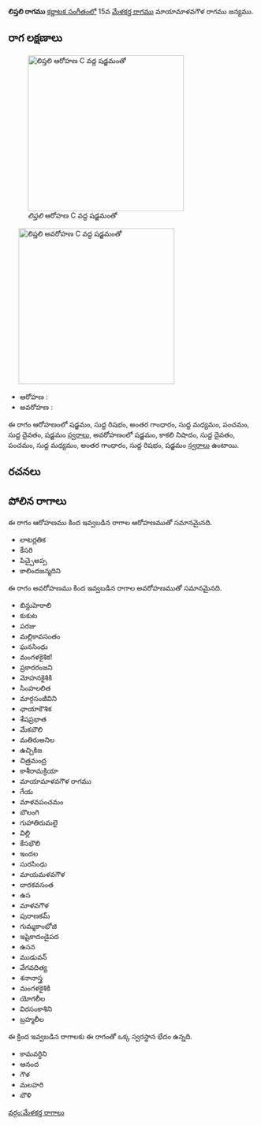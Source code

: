{{Infobox ragam
	| name          	= లిప్తలి
	| synonym	    	= 
	| mela          	= 
	| chakra        	= 
	| janaka        	= 
	| type          	= షడవ-సంపూర్ణ
	| arohanam      	= {{svaraC|S|R1|G3|M1|P|D1|S'}} 
	| avarohanam    	= {{svaraC|S'|N3|D1|P|M1|G3|R1|S}}
	| jeeva         	=
	| chhaya        	=
	| nyasa         	=
	| vishesha      	= 
	| equivalent  		= 
}}
{{కర్ణాటక సంగీత రాగాలు}}
'''లిప్తలి రాగము''' [[కర్ణాటక సంగీతం]]లో 15వ [[మేళకర్త రాగము]] మాయామాళవగౌళ రాగము జన్యము. 


==రాగ లక్షణాలు==
[[Image:liptali_ar_kb2wiki.png|thumb|right|316px|''లిప్తలి'' ఆరోహణ C వద్ద షడ్జమంతో]]
	[[Image:liptali_av_kb2wiki.png|thumb|right|316px|''లిప్తలి'' అవరోహణ C వద్ద షడ్జమంతో]]

* ఆరోహణ : {{svaraC|S|R1|G3|M1|P|D1|S'}} 
* అవరోహణ : {{svaraC|S'|N3|D1|P|M1|G3|R1|S}}

ఈ రాగం ఆరోహణంలో షడ్జమం, సుద్ద  రిషభం, అంతర గాంధారం, సుద్ద మధ్యమం, పంచమం, సుద్ద దైవతం, షడ్జమం [[స్వరాలు]], అవరోహణంలో షడ్జమం, కాకలి  నిషాదం, సుద్ద దైవతం, పంచమం, సుద్ద మధ్యమం, అంతర గాంధారం, సుద్ద  రిషభం, షడ్జమం [[స్వరాలు]] ఉంటాయి.

==రచనలు==



==పోలిన రాగాలు==
ఈ రాగం ఆరోహణము కింద ఇవ్వబడిన రాగాల ఆరోహణముతో సమానమైనది.
* లాటర్లతిక
* కేసరి
* పిచ్చైఅప్ప
* కాలిందజన్మదిని

ఈ రాగం అవరోహణము కింద ఇవ్వబడిన రాగాల అవరోహణముతో సమానమైనది.
* బిన్దుహెరాలి
* కుకుట
* పరజు
* మల్లికావసంతం
* ఘనసింధు
* మంగళకైశిక!
* ప్రకారరంజని
* మోహనకైశికి
* సింహలలిత
* మార్గసంజీవిని
* ఛాయాకౌశిక
* శేషప్రభాత
* మేకబౌలి
* మతిరుఅనిల
* ఉచ్చికిజ
* చిత్రమంద్ర
* కాశీరామక్రియా
* మాయామాళవగౌళ రాగము
* గేయ
* మాళవపంచమం
* బౌలంగి
* గుహాతిరుమలై
* విల్లి
* కేసభౌలి
* ఇందల
*  సురసింధు
* మాయమళవగౌళ
* దారకవసంత
* ఉస
*  మాళవగౌళ
* పురాణకమ్
* గుమ్మకాంభోజి
*  ఇషైకాదండైపద
*  ఉసన
* ముడువన్
* వేగవదిత్య
*  శనానాస్త్ర
* మంగళకైశికి
* యోగలీల
* విరసంకాశిని
* బ్రహ్మలీల

ఈ క్రింద ఇవ్వబడిన రాగాలకు ఈ రాగంతో ఒక్క స్వరస్థాన భేదం ఉన్నది.
* కామవర్ధిని
* ఆనంద
* గౌళ
* మలహరి
* బౌళి



[[వర్గం:మేళకర్త రాగాలు]]